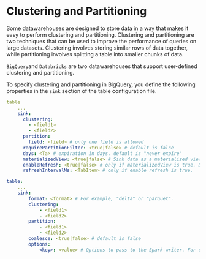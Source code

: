 # Clustering and Partitioning

Some datawarehouses are designed to store data in a way that makes it easy to perform clustering and partitioning.
Clustering and partitioning are two techniques that can be used to improve the performance of queries on large datasets.
Clustering involves storing similar rows of data together, while partitioning involves splitting a table into smaller chunks of data.


`BigQuery`and `Databricks` are two datawarehouses that support user-defined clustering and partitioning.

To specify clustering and partitioning in BigQuery, you define the following properties in the `sink` section of the table configuration file.




<Tabs>

<TabItem value="bigquery" label="BigQuery">

```yaml title="metadata/load/<domain>/<table>.sl.yml"
table
    ...
    sink:
      clustering:
        - <field1>
        - <field2>
      partition:
        field: <field> # only one field is allowed
      requirePartitionFilter: <true|false> # default is false
      days: <Ta> # expiration in days. default is "never expire"
      materializedView: <true|false> # Sink data as a materialized view. default is false
      enableRefresh: <true|false> # only if materializedView is true. Default is false
      refreshIntervalMs: <TabItem> # only if enable refresh is true.
```

</TabItem>

<TabItem value="spark" label="Spark">

```yaml title="metadata/load/<domain>/<table>.sl.yml"
table:
    ...
    sink:
        format: <format> # For example, "delta" or "parquet".
        clustering:
            - <field1>
            - <field2>
        partition:
            - <field1>
            - <field2>
        coalesce: <true|false> # default is false
        options:
            <key>: <value> # Options to pass to the Spark writer. For example, "compression" -> "snappy"
```

</TabItem>
</Tabs>
